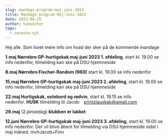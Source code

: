 ```yaml
---
slug: mandags-program-maj-juni-2023
title: Mandags program Maj-Juni 2023
date: 2023-04-25
author: kimsecher
tags:
  - seneste-nyt
---
```

<!-- wp:paragraph -->
<p>Hej alle.  Som lovet mere info om hvad der sker på de kommende mandage</p>
<!-- /wp:paragraph -->

<!-- wp:paragraph -->
<p><strong>1.maj Nørrebro GP-hurtigskak maj-juni 2023 1. afdeling</strong>, start kl. 19.00 se info nedenfor, tilmelding kan ske på DSU hjemmeside</p>
<!-- /wp:paragraph -->

<!-- wp:paragraph -->
<p><strong>8.maj Nørrebro Fischer-Random (960)</strong> start kl. 19.00 se info nedenfor</p>
<!-- /wp:paragraph -->

<!-- wp:paragraph -->
<p><strong>15.maj Nørrebro GP-hurtigskak maj-juni 2023 2. afdeling</strong>, start kl. 19.00 se info nedenfor, tilmelding kan ske på DSU hjemmeside </p>
<!-- /wp:paragraph -->

<!-- wp:paragraph -->
<p><strong>22.maj Hurtigskak, ostebord og rødvin</strong>, start kl. 19.15 se info nedenfor. <strong>HUSK</strong> tilmelding til Jacob:   <a href="mailto:printzlauskak@gmail.com" target="_blank" rel="noreferrer noopener">printzlauskak@gmail.com</a></p>
<!-- /wp:paragraph -->

<!-- wp:paragraph -->
<p><strong>29.maj</strong> (2.pinsedag) <strong>klubben er lukket</strong></p>
<!-- /wp:paragraph -->

<!-- wp:paragraph -->
<p><strong>12.juni Nørrebro GP-hurtigskak maj-juni 2023 3. afdeling</strong>, start kl. 19.00 se info nedenfor. Der vil blive åbent for tilmelding via DSU hjemmeside sidst i maj måned. mvhJacob+Finn</p>
<!-- /wp:paragraph -->
